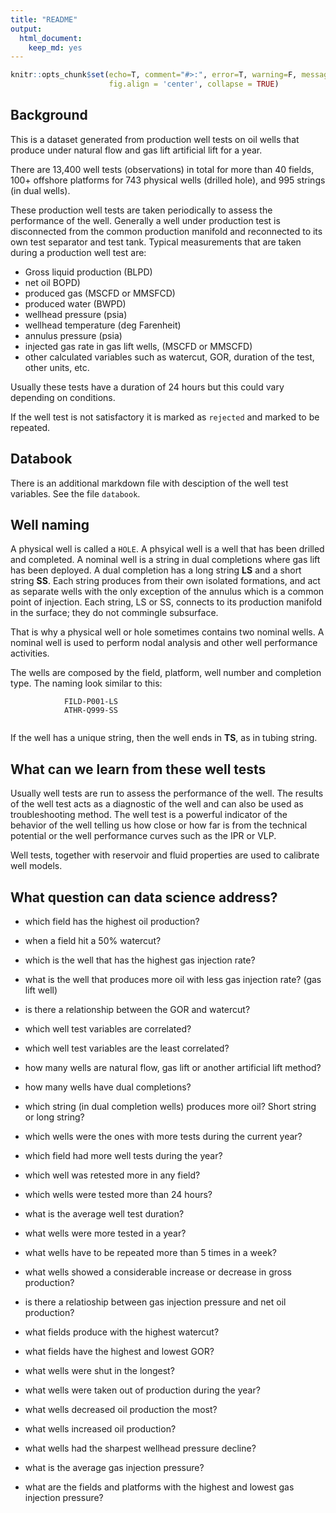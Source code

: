```yaml
---
title: "README"
output: 
  html_document: 
    keep_md: yes
---
```


```r
knitr::opts_chunk$set(echo=T, comment="#>:", error=T, warning=F, message = F, 
                      fig.align = 'center', collapse = TRUE)
```

## Background

This is a dataset generated from production well tests on oil wells that produce under natural flow and gas lift artificial lift for a year.

There are 13,400 well tests (observations) in total for more than 40 fields, 100+ offshore platforms for 743 physical wells (drilled hole), and 995 strings (in dual wells).

These production well tests are taken periodically to assess the performance of the well. Generally a well under production test is disconnected from the common production manifold and reconnected to its own test separator and test tank. Typical measurements that are taken during a production well test are:

* Gross liquid production (BLPD)
* net oil BOPD)
* produced gas (MSCFD or MMSFCD)
* produced water (BWPD)
* wellhead pressure (psia)
* wellhead temperature (deg Farenheit)
* annulus pressure (psia)
* injected gas rate in gas lift wells, (MSCFD or MMSCFD)
* other calculated variables such as watercut, GOR, duration of the test, other units, etc.

Usually these tests have a duration of 24 hours but this could vary depending on conditions.

If the well test is not satisfactory it is marked as `rejected` and marked to be repeated. 

## Databook
There is an additional markdown file with desciption of the well test variables.
See the file `databook`.


## Well naming
A physical well is called a `HOLE`. A phsyical well is a well that has been drilled and completed. A nominal well is a string in dual completions where gas lift has been deployed. A dual completion has a long string **LS** and a short string **SS**. Each string produces from their own isolated formations, and act as separate wells with the only exception of the annulus which is a common point of injection. Each string, LS or SS, connects to its production manifold in the surface; they do not commingle subsurface.

That is why a physical well or hole sometimes contains two nominal wells. A nominal well is used to perform nodal analysis and other well performance activities.

The wells are composed by the field, platform, well number and completion type. The naming look similar to this:

                FILD-P001-LS
                ATHR-Q999-SS
                
If the well has a unique string, then the well ends in **TS**, as in tubing string.


## What can we learn from these well tests
Usually well tests are run to assess the performance of the well. The results of the well test acts as a diagnostic of the well and can also be used as troubleshooting method. The well test is a powerful indicator of the behavior of the well telling us how close or how far is from the technical potential or the well performance curves such as the IPR or VLP.

Well tests, together with reservoir and fluid properties are used to calibrate well models.



## What question can data science address?

* which field has the highest oil production?

* when a field hit a 50% watercut?

* which is the well that has the highest gas injection rate?

* what is the well that produces more oil with less gas injection rate? (gas lift well)

* is there a relationship between the GOR and watercut?

* which well test variables are correlated?

* which well test variables are the least correlated?

* how many wells are natural flow, gas lift or another artificial lift method?

* how many wells have dual completions?

* which string (in dual completion wells) produces more oil? Short string or long string?

* which wells were the ones with more tests during the current year?

* which field had more well tests during the year?

* which well was retested more in any field?

* which wells were tested more than 24 hours?

* what is the average well test duration?

* what wells were more tested in a year?

* what wells have to be repeated more than 5 times in a week?

* what wells showed a considerable increase or decrease in gross production?

* is there a relatioship between gas injection pressure and net oil production?

* what fields produce with the highest watercut?

* what fields have the highest and lowest GOR?

* what wells were shut in the longest?

* what wells were taken out of production during the year?

* what wells decreased oil production the most?

* what wells increased oil production?

* what wells had the sharpest wellhead pressure decline?

* what is the average gas injection pressure?

* what are the fields and platforms with the highest and lowest gas injection pressure?

